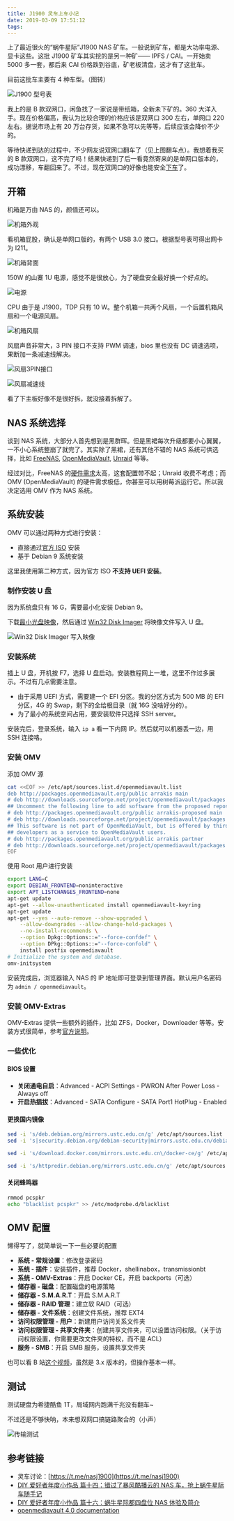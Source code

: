 ```yaml
---
title: J1900 灵车上车小记
date: 2019-03-09 17:51:12
tags:
---
```


上了最近很火的“蜗牛星际”J1900 NAS 矿车。一般说到矿车，都是大功率电源、显卡这些。这批 J1900 矿车其实挖的是另一种矿—— IPFS / CAI。一开始卖 5000 多一套，都后来 CAI 价格跌到谷底，矿老板清盘，这才有了这批车。<!--more-->

目前这批车主要有 4 种车型。（图转）

![J1900 型号表](./images/img_2475.png)

我上的是 B 款双网口，闲鱼找了一家说是带纸箱，全新未下矿的。360 大洋入手。现在价格偏高，我认为比较合理的价格应该是双网口 300 左右，单网口 220 左右。据说市场上有 20 万台存货，如果不急可以先等等，后续应该会降价不少的。

等待快递到达的过程中，不少网友说双网口翻车了（见上图翻车点）。我想着我买的 B 款双网口，这不完了吗！结果快递到了后一看竟然寄来的是单网口版本的，成功漂移，车翻回来了。不过，现在双网口的好像也能安全[下车](https://post.smzdm.com/p/amm0x8kz/)了。

## 开箱

机箱是万由 NAS 的，颜值还可以。

![机箱外观](./images/img_2476.jpg)

看机箱屁股，确认是单网口版的，有两个 USB 3.0 接口。根据型号表可得出网卡为 I211。

![机箱背面](./images/img_2479.jpg)

150W 的山寨 1U 电源，感觉不是很放心，为了硬盘安全最好换一个好点的。

![电源](./images/img_2477.jpg)

CPU 由于是 J1900，TDP 只有 10 W。整个机箱一共两个风扇，一个后置机箱风扇和一个电源风扇。

![机箱风扇](./images/img_2478.jpg)

风扇声音非常大，3 PIN 接口不支持 PWM 调速，bios 里也没有 DC 调速选项，果断加一条减速线解决。

![风扇3PIN接口](./images/img_2480.jpg)

![风扇减速线](./images/img_2487.jpg)

看了下主板好像不是很好拆，就没接着拆解了。

## NAS 系统选择

谈到 NAS 系统，大部分人首先想到是黑群晖。但是黑裙每次升级都要小心翼翼，一不小心系统整崩了就完了。其实除了黑裙，还有其他不错的 NAS 系统可供选择，比如 [FreeNAS](https://freenas.org/), [OpenMediaVault](https://www.openmediavault.org/), [Unraid](https://unraid.net/) 等等。

经过对比，FreeNAS 的[硬件需求](https://www.ixsystems.com/documentation/freenas/11.2/intro.html#hardware-recommendations)太高，这套配置带不起；Unraid 收费不考虑；而 OMV (OpenMediaVault) 的硬件需求极低，你甚至可以用树莓派运行它。所以我决定选用 OMV 作为 NAS 系统。

## 系统安装

OMV 可以通过两种方式进行安装：

- 直接通过[官方 ISO](https://sourceforge.net/projects/openmediavault/files/) 安装
- 基于 Debian 9 系统安装

这里我使用第二种方式，因为官方 ISO **不支持 UEFI 安装**。

### 制作安装 U 盘

因为系统盘只有 16 G，需要最小化安装 Debian 9。

下载[最小光盘映像](https://www.debian.org/CD/netinst/)，然后通过 [Win32 Disk Imager](https://sourceforge.net/projects/win32diskimager/) 将映像文件写入 U 盘。

![Win32 Disk Imager 写入映像](./images/snipaste_2019-03-09_18-56-54.png)

### 安装系统

插上 U 盘，开机按 F7，选择 U 盘启动。安装教程网上一堆，这里不作过多展示。不过有几点需要注意。

- 由于采用 UEFI 方式，需要建一个 EFI 分区。我的分区方式为 500 MB 的 EFI 分区，4G 的 Swap，剩下的全给根目录（就 16G 没啥好分的）。
- 为了最小的系统空间占用，要安装软件只选择 SSH server。

安装完后，登录系统，输入 `ip a` 看一下内网 IP。然后就可以机器丢一边，用 SSH 连接咯。

### 安装 OMV

添加 OMV 源

```bash
cat <<EOF >> /etc/apt/sources.list.d/openmediavault.list
deb http://packages.openmediavault.org/public arrakis main
# deb http://downloads.sourceforge.net/project/openmediavault/packages arrakis main
## Uncomment the following line to add software from the proposed repository.
# deb http://packages.openmediavault.org/public arrakis-proposed main
# deb http://downloads.sourceforge.net/project/openmediavault/packages arrakis-proposed main
## This software is not part of OpenMediaVault, but is offered by third-party
## developers as a service to OpenMediaVault users.
# deb http://packages.openmediavault.org/public arrakis partner
# deb http://downloads.sourceforge.net/project/openmediavault/packages arrakis partner
EOF
```

使用 Root 用户进行安装

```bash
export LANG=C
export DEBIAN_FRONTEND=noninteractive
export APT_LISTCHANGES_FRONTEND=none
apt-get update
apt-get --allow-unauthenticated install openmediavault-keyring
apt-get update
apt-get --yes --auto-remove --show-upgraded \
    --allow-downgrades --allow-change-held-packages \
    --no-install-recommends \
    --option Dpkg::Options::="--force-confdef" \
    --option DPkg::Options::="--force-confold" \
    install postfix openmediavault
# Initialize the system and database.
omv-initsystem
```

安装完成后，浏览器输入 NAS 的 IP 地址即可登录到管理界面。默认用户名密码为 `admin / openmediavault`。

### 安装 OMV-Extras

OMV-Extras 提供一些额外的插件，比如 ZFS，Docker，Downloader 等等。安装方式很简单，参考[官方说明](http://omv-extras.org/joomla/index.php/guides)。

### 一些优化

#### BIOS 设置

- **关闭通电自启**：Advanced - ACPI Settings - PWRON After Power Loss - Always off
- **开启热插拔**：Advanced - SATA Configure - SATA Port1 HotPlug - Enabled

#### 更换国内镜像

```bash
sed -i 's/deb.debian.org/mirrors.ustc.edu.cn/g' /etc/apt/sources.list
sed -i 's|security.debian.org/debian-security|mirrors.ustc.edu.cn/debian-security|g' /etc/apt/sources.list

sed -i 's/download.docker.com/mirrors.ustc.edu.cn\/docker-ce/g' /etc/apt/sources.list.d/omv-extras-org.list

sed -i 's/httpredir.debian.org/mirrors.ustc.edu.cn/g' /etc/apt/sources.list.d/openmediavault-kernel-backports.list

```

#### 关闭蜂鸣器

```bash
rmmod pcspkr
echo "blacklist pcspkr" >> /etc/modprobe.d/blacklist
```

## OMV 配置

懒得写了，就简单说一下一些必要的配置

- **系统 - 常规设置**：修改登录密码
- **系统 - 插件**：安装插件，推荐 Docker，shellinabox，transmissionbt
- **系统 - OMV-Extras**：开启 Docker CE，开启 backports（可选）
- **储存器 - 磁盘**：配置磁盘的电源策略
- **储存器 - S.M.A.R.T**：开启 S.M.A.R.T
- **储存器 - RAID 管理**：建立软 RAID（可选）
- **储存器 - 文件系统**：创建文件系统，推荐 EXT4
- **访问权限管理 - 用户**：新建用户访问关系文件夹
- **访问权限管理 - 共享文件夹**：创建共享文件夹，可以设置访问权限。（关于访问权限设置，你需要更改文件夹的特权，而不是 ACL）
- **服务 - SMB**：开启 SMB 服务，设置共享文件夹

也可以看 B 站[这个视频](https://www.bilibili.com/video/av33133974)，虽然是 3.x 版本的，但操作基本一样。

## 测试

测试硬盘为希捷酷鱼 1T，局域网内跑满千兆没有翻车~

不过还是不够快呐，本来想双网口搞链路聚合的（小声）

![传输测试](./images/snipaste_2019-03-09_23-36-42.png)

## 参考链接

- 灵车讨论：[https://t.me/nasj1900](https://t.me/nasj1900)
- [DIY 爱好者年度小作品 篇十四：错过了暴风酷播云的 NAS 车，抢上蜗牛星际车随手记](https://post.smzdm.com/p/aek8d7dm/)
- [DIY 爱好者年度小作品 篇十六：蜗牛星际都四盘位 NAS 体验及简介](https://post.smzdm.com/p/akmrxplk/)
- [openmediavault 4.0 documentation](https://openmediavault.readthedocs.io/en/latest/)
